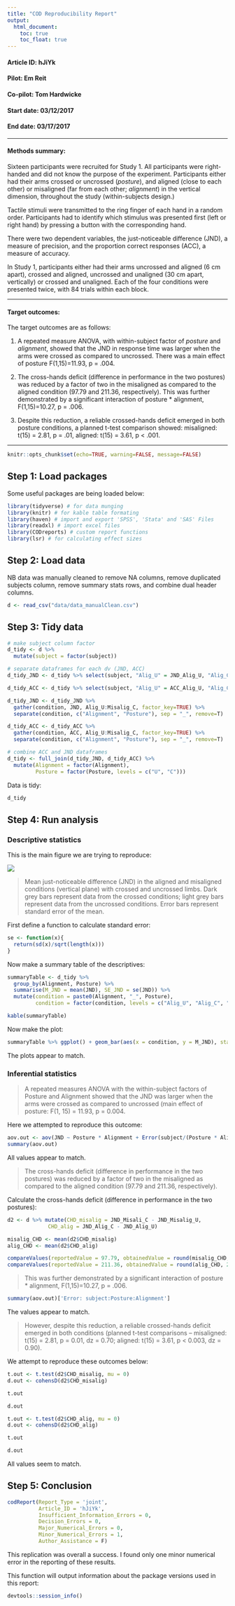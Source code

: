 ```yaml
---
title: "COD Reproducibility Report"
output:
  html_document:
    toc: true
    toc_float: true
---
```


#### Article ID: hJiYk
#### Pilot: Em Reit
#### Co-pilot: Tom Hardwicke  
#### Start date: 03/12/2017
#### End date: 03/17/2017

-------

#### Methods summary: 

Sixteen participants were recruited for Study 1. All participants were right-handed and did not know the purpose of the experiment. Participants either had their arms crossed or uncrossed (*posture*), and aligned (close to each other) or misaligned (far from each other; *alignment*) in the vertical dimension, throughout the study (within-subjects design.)

Tactile stimuli were transmitted to the ring finger of each hand in a random order. Participants had to identify which stimulus was presented first (left or right hand) by pressing a button with the corresponding hand. 

There were two dependent variables, the just-noticeable difference (JND), a measure of precision, and the proportion correct responses (ACC), a measure of accuracy.

In Study 1, participants either had their arms uncrossed and aligned (6 cm apart), crossed and aligned, uncrossed and unaligned (30 cm apart, vertically) or crossed and unaligned. Each of the four conditions were presented twice, with 84 trials within each block.

------

#### Target outcomes: 

The target outcomes are as follows:

1. A repeated measure ANOVA, with within-subject factor of *posture* and *alignment*, showed that the JND in response time was larger when the arms were crossed as compared to uncrossed. There was a main effect of posture F(1,15)=11.93, p = .004.

2. The cross-hands deficit (difference in performance in the two postures) was  reduced by a factor of two in the misaligned as compared to the aligned condition (97.79 and 211.36, respectively). This was further demonstrated by a significant interaction of posture * alignment, F(1,15)=10.27, p = .006.

3. Despite this reduction, a reliable crossed-hands deficit emerged in both posture conditions, a planned t-test comparison showed: misaligned: t(15) = 2.81, p = .01, aligned: t(15) = 3.61, p < .001.

------

```r
knitr::opts_chunk$set(echo=TRUE, warning=FALSE, message=FALSE)
```

## Step 1: Load packages

Some useful packages are being loaded below:

```r
library(tidyverse) # for data munging
library(knitr) # for kable table formating
library(haven) # import and export 'SPSS', 'Stata' and 'SAS' Files
library(readxl) # import excel files
library(CODreports) # custom report functions
library(lsr) # for calculating effect sizes
```


## Step 2: Load data

NB data was manually cleaned to remove NA columns, remove duplicated subjects column, remove summary stats rows, and combine dual header columns.

```r
d <- read_csv("data/data_manualClean.csv")
```

## Step 3: Tidy data

```r
# make subject column factor
d_tidy <- d %>%
  mutate(subject = factor(subject))

# separate dataframes for each dv (JND, ACC)
d_tidy_JND <- d_tidy %>% select(subject, "Alig_U" = JND_Alig_U, "Alig_C" = JND_Alig_C, "Misalig_U" = JND_Misalig_U, "Misalig_C" = JND_Misali_C)

d_tidy_ACC <- d_tidy %>% select(subject, "Alig_U" = ACC_Alig_U, "Alig_C" = ACC_Alig_C, "Misalig_U" = ACC_Misalig_U, "Misalig_C" = ACC_Misali_C)

d_tidy_JND <- d_tidy_JND %>%
  gather(condition, JND, Alig_U:Misalig_C, factor_key=TRUE) %>%
  separate(condition, c("Alignment", "Posture"), sep = "_", remove=T)

d_tidy_ACC <- d_tidy_ACC %>%
  gather(condition, ACC, Alig_U:Misalig_C, factor_key=TRUE) %>%
  separate(condition, c("Alignment", "Posture"), sep = "_", remove=T)

# combine ACC and JND dataframes
d_tidy <- full_join(d_tidy_JND, d_tidy_ACC) %>%
  mutate(Alignment = factor(Alignment),
         Posture = factor(Posture, levels = c("U", "C")))
```

Data is tidy:
```r
d_tidy
```

## Step 4: Run analysis

### Descriptive statistics

This is the main figure we are trying to reproduce:

![](fig1.png)

> Mean just-noticeable difference (JND) in the aligned and misaligned conditions (vertical plane) with crossed and uncrossed limbs. Dark grey bars represent data from the crossed conditions; light grey bars represent data from the uncrossed conditions. Error bars represent standard error of the mean. 

First define a function to calculate standard error:

```r
se <- function(x){
  return(sd(x)/sqrt(length(x)))
}
```

Now make a summary table of the descriptives:

```r
summaryTable <- d_tidy %>% 
  group_by(Alignment, Posture) %>% 
  summarise(M_JND = mean(JND), SE_JND = se(JND)) %>%
  mutate(condition = paste0(Alignment, "_", Posture),
         condition = factor(condition, levels = c("Alig_U", "Alig_C", "Misalig_U", "Misalig_C")))

kable(summaryTable)
```

Now make the plot:

```r
summaryTable %>% ggplot() + geom_bar(aes(x = condition, y = M_JND), stat = "identity") + geom_errorbar(aes(x = condition, ymin = M_JND-SE_JND, ymax = M_JND+SE_JND), width = .1) + theme_minimal() + ylim(0,400)
```

The plots appear to match.

### Inferential statistics

> A repeated measures ANOVA with the within-subject factors of Posture and Alignment showed that the JND was larger when the arms were crossed as compared to uncrossed (main effect of posture: F(1, 15) = 11.93, p = 0.004.

Here we attempted to reproduce this outcome:

```r
aov.out <- aov(JND ~ Posture * Alignment + Error(subject/(Posture * Alignment)), data = d_tidy)
summary(aov.out)
```

All values appear to match.

> The cross-hands deficit (difference in performance in the two postures) was  reduced by a factor of two in the misaligned as compared to the aligned condition (97.79 and 211.36, respectively).

Calculate the cross-hands deficit (difference in performance in the two postures):

```r
d2 <- d %>% mutate(CHD_misalig = JND_Misali_C - JND_Misalig_U,
             CHD_alig = JND_Alig_C - JND_Alig_U)

misalig_CHD <- mean(d2$CHD_misalig)
alig_CHD <- mean(d2$CHD_alig)

compareValues(reportedValue = 97.79, obtainedValue = round(misalig_CHD, 2))
compareValues(reportedValue = 211.36, obtainedValue = round(alig_CHD, 2))
```

> This was further demonstrated by a significant interaction of posture * alignment, F(1,15)=10.27, p = .006.

```r
summary(aov.out)['Error: subject:Posture:Alignment']
```

The values appear to match.

> However, despite this reduction, a reliable crossed-hands deficit emerged in both conditions (planned t-test comparisons – misaligned: t(15) = 2.81, p = 0.01, dz = 0.70; aligned: t(15) = 3.61, p < 0.003, dz = 0.90).

We attempt to reproduce these outcomes below:

```r
t.out <- t.test(d2$CHD_misalig, mu = 0)
d.out <- cohensD(d2$CHD_misalig)
```

```r
t.out
```

```r
d.out
```

```r
t.out <- t.test(d2$CHD_alig, mu = 0)
d.out <- cohensD(d2$CHD_alig)
```

```r
t.out
```

```r
d.out
```

All values seem to match.

## Step 5: Conclusion

```r
codReport(Report_Type = 'joint',
          Article_ID = 'hJiYk', 
          Insufficient_Information_Errors = 0,
          Decision_Errors = 0, 
          Major_Numerical_Errors = 0, 
          Minor_Numerical_Errors = 1,
          Author_Assistance = F)
```

This replication was overall a success. I found only one minor numerical error in the reporting of these results. 

This function will output information about the package versions used in this report:

```r
devtools::session_info()
```
